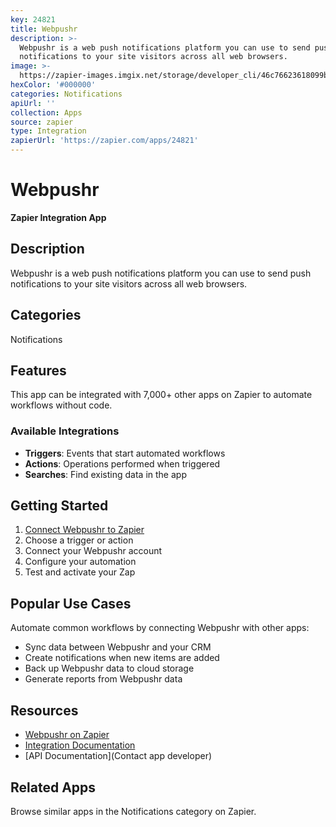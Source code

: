 ```yaml
---
key: 24821
title: Webpushr
description: >-
  Webpushr is a web push notifications platform you can use to send push
  notifications to your site visitors across all web browsers.
image: >-
  https://zapier-images.imgix.net/storage/developer_cli/46c76623618099b2417586a47c73e37e.png?auto=format%2Ccompress&ixlib=python-3.0.0&q=50
hexColor: '#000000'
categories: Notifications
apiUrl: ''
collection: Apps
source: zapier
type: Integration
zapierUrl: 'https://zapier.com/apps/24821'
---
```

# Webpushr

**Zapier Integration App**

## Description

Webpushr is a web push notifications platform you can use to send push notifications to your site visitors across all web browsers.

## Categories

Notifications

## Features

This app can be integrated with 7,000+ other apps on Zapier to automate workflows without code.

### Available Integrations

- **Triggers**: Events that start automated workflows
- **Actions**: Operations performed when triggered
- **Searches**: Find existing data in the app

## Getting Started

1. [Connect Webpushr to Zapier](https://zapier.com/apps/24821)
2. Choose a trigger or action
3. Connect your Webpushr account
4. Configure your automation
5. Test and activate your Zap

## Popular Use Cases

Automate common workflows by connecting Webpushr with other apps:

- Sync data between Webpushr and your CRM
- Create notifications when new items are added
- Back up Webpushr data to cloud storage
- Generate reports from Webpushr data

## Resources

- [Webpushr on Zapier](https://zapier.com/apps/24821)
- [Integration Documentation](https://zapier.com/apps/24821/integrations)
- [API Documentation](Contact app developer)

## Related Apps

Browse similar apps in the Notifications category on Zapier.
